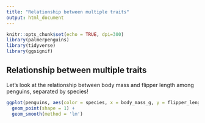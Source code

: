 ```yaml
---
title: "Relationship between multiple traits"
output: html_document
---
```


```r
knitr::opts_chunk$set(echo = TRUE, dpi=300)
library(palmerpenguins)
library(tidyverse)
library(ggsignif)
```

## Relationship between multiple traits
Let's look at the relationship between body mass and flipper length among penguins, separated by species!    

```r
ggplot(penguins, aes(color = species, x = body_mass_g, y = flipper_length_mm)) +
  geom_point(shape = 1) +
  geom_smooth(method = 'lm')

```